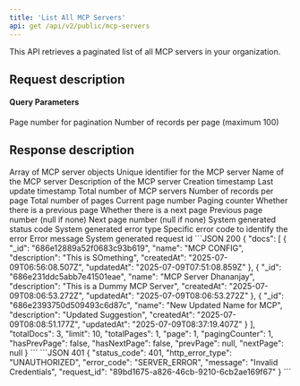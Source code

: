 ```yaml
---
title: 'List All MCP Servers'
api: get /api/v2/public/mcp-servers
---
```


This API retrieves a paginated list of all MCP servers in your organization.

## Request description
#### Query Parameters
<ParamField query="page" type="integer" default="1">
  Page number for pagination
</ParamField>

<ParamField query="limit" type="integer" default="10">
  Number of records per page (maximum 100)
</ParamField>

## Response description

<Tabs>
  <Tab title="200">
    <ResponseField name="docs" type="array">
      Array of MCP server objects
      <Expandable title="MCP Server Object">
        <ResponseField name="_id" type="string">
          Unique identifier for the MCP server
        </ResponseField>
        <ResponseField name="name" type="string">
          Name of the MCP server
        </ResponseField>
        <ResponseField name="description" type="string">
          Description of the MCP server
        </ResponseField>
        <ResponseField name="createdAt" type="date">
          Creation timestamp
        </ResponseField>
        <ResponseField name="updatedAt" type="date">
          Last update timestamp
        </ResponseField>
      </Expandable>
    </ResponseField>
    <ResponseField name="totalDocs" type="integer">
      Total number of MCP servers
    </ResponseField>
    <ResponseField name="limit" type="integer">
      Number of records per page
    </ResponseField>
    <ResponseField name="totalPages" type="integer">
      Total number of pages
    </ResponseField>
    <ResponseField name="page" type="integer">
      Current page number
    </ResponseField>
    <ResponseField name="pagingCounter" type="integer">
      Paging counter
    </ResponseField>
    <ResponseField name="hasPrevPage" type="boolean">
      Whether there is a previous page
    </ResponseField>
    <ResponseField name="hasNextPage" type="boolean">
      Whether there is a next page
    </ResponseField>
    <ResponseField name="prevPage" type="integer">
      Previous page number (null if none)
    </ResponseField>
    <ResponseField name="nextPage" type="integer">
      Next page number (null if none)
    </ResponseField>
  </Tab>
  <Tab title="Error">
    <ResponseField name="status_code" type="integer">
      System generated status code
    </ResponseField>
    <ResponseField name="http_error_type" type="string">
      System generated error type
    </ResponseField>
    <ResponseField name="error_code" type="string">
      Specific error code to identify the error
    </ResponseField>
    <ResponseField name="message" type="string">
      Error message
    </ResponseField>
    <ResponseField name="request_id" type="string">
      System generated request id
    </ResponseField>
  </Tab>
</Tabs>

<ResponseExample>
```JSON 200
{
    "docs": [
        {
            "_id": "686e12889a52f0683c93b619",
            "name": "MCP CONFIG",
            "description": "This is SOmething",
            "createdAt": "2025-07-09T06:56:08.507Z",
            "updatedAt": "2025-07-09T07:51:08.859Z"
        },
        {
            "_id": "686e231ddc5abb7e41501eae",
            "name": "MCP Server Dhananjay",
            "description": "This is a Dummy MCP Server",
            "createdAt": "2025-07-09T08:06:53.272Z",
            "updatedAt": "2025-07-09T08:06:53.272Z"
        },
        {
            "_id": "686e2393750d509493c6d87c",
            "name": "New Updated Name for MCP",
            "description": "Updated Suggestion",
            "createdAt": "2025-07-09T08:08:51.177Z",
            "updatedAt": "2025-07-09T08:37:19.407Z"
        }
    ],
    "totalDocs": 3,
    "limit": 10,
    "totalPages": 1,
    "page": 1,
    "pagingCounter": 1,
    "hasPrevPage": false,
    "hasNextPage": false,
    "prevPage": null,
    "nextPage": null
}
```
```JSON 401
{
    "status_code": 401,
    "http_error_type": "UNAUTHORIZED",
    "error_code": "SERVER_ERROR",
    "message": "Invalid Credentials",
    "request_id": "89bd1675-a826-46cb-9210-6cb2ae169f67"
}
```
</ResponseExample> 